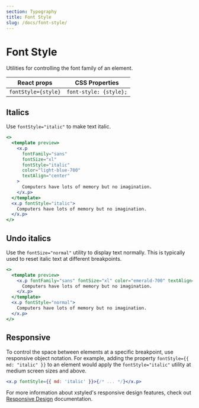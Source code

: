 ```yaml
---
section: Typography
title: Font Style
slug: /docs/font-style/
---
```


# Font Style

Utilities for controlling the font family of an element.

| React props         | CSS Properties         |
| ------------------- | ---------------------- |
| `fontStyle={style}` | `font-style: {style};` |

## Italics

Use `fontStyle="italic"` to make text italic.

```jsx preview color=light-blue
<>
  <template preview>
    <x.p
      fontFamily="sans"
      fontSize="xl"
      fontStyle="italic"
      color="light-blue-700"
      textAlign="center"
    >
      Computers have lots of memory but no imagination.
    </x.p>
  </template>
  <x.p fontStyle="italic">
    Computers have lots of memory but no imagination.
  </x.p>
</>
```

## Undo italics

Use the `fontSize="normal"` utility to display text normally. This is typically used to reset italic text at different breakpoints.

```jsx preview color=emerald
<>
  <template preview>
    <x.p fontFamily="sans" fontSize="xl" color="emerald-700" textAlign="center">
      Computers have lots of memory but no imagination.
    </x.p>
  </template>
  <x.p fontStyle="normal">
    Computers have lots of memory but no imagination.
  </x.p>
</>
```

## Responsive

To control the space between elements at a specific breakpoint, use responsive object notation. For example, adding the property `fontStyle={{ md: "italic" }}` to an element would apply the `fontStyle="italic"` utility at medium screen sizes and above.

```jsx
<x.p fontStyle={{ md: 'italic' }}>{/* ... */}</x.p>
```

For more information about xstyled's responsive design features, check out [Responsive Design](@TODO-link) documentation.
